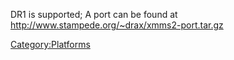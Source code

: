 {{Navbar}}

DR1 is supported; A port can be found at http://www.stampede.org/~drax/xmms2-port.tar.gz

[[Category:Platforms]]